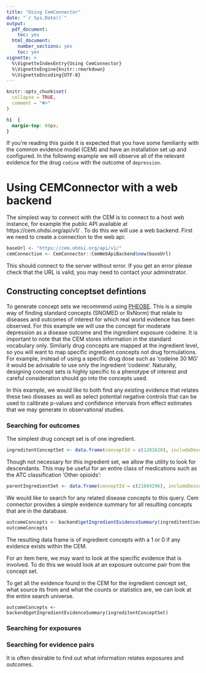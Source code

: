 ```yaml
---
title: "Using CemConnector"
date: "`r Sys.Date()`"
output:
  pdf_document:
    toc: yes
  html_document:
    number_sections: yes
    toc: yes
vignette: >
  %\VignetteIndexEntry{Using CemConnector}
  %\VignetteEngine{knitr::rmarkdown}
  %\VignetteEncoding{UTF-8}
---
```


```r
knitr::opts_chunk$set(
  collapse = TRUE,
  comment = "#>"
)
```

```css
h1  {
  margin-top: 60px;
}
```

If you're reading this guide it is expected that you have some familiarity with the common
evidence model (CEM) and have an installation set up and configured.
In the following example we will observe all of the relevant evidence for the drug `codine` with the outcome of `depression`.

# Using CEMConnector with a web backend
The simplest way to connect with the CEM is to connect to a host web instance, for example the public API available at https://cem.ohdsi.org/api/v1/ .
To do this we will use a web backend.
First we need to create a connection to the web api:
```r
baseUrl <- "https://cem.ohdsi.org/api/v1/"
cemConnection <- CemConnector::CemWebApiBackend$new(baseUrl)
```

This should connect to the server without error.
If you get an error please check that the URL is valid, you may need to contact your adminstrator.

## Constructing conceptset defintions
To generate concept sets we recommend using [PHEOBE](https://data.ohdsi.org/PHOEBE/).
This is a simple way of finding standard concepts (SNOMED or RxNorm) that relate to diseases and outcomes of interest for which real world evidence has been observed.
For this example we will use the concept for moderate depression as a disease outcome and the ingredient exposure codeine.
It is important to note that the CEM stores information in the standard vocabulary only.
Similarly drug concepts are mapped at the ingredient level, so you will want to map specific ingredient concepts not drug formulations.
For example, instead  of using a specific drug dose such as 'codeine 30 MG' it would be advisable to use only the ingredient 'codeine'.
Naturally, designing concept sets is highly specific to a phenotype of interest and careful consideration should go into the concepts used.

In this example, we would like to both find any existing evidence that relates these two diseases as well as select potential negative controls that can be used
to calibrate p-values and confidence intervals from effect estimates that we may generate in observational studies.


### Searching for outcomes
The simplest drug concept set is of one ingredient.
```r
ingreditentConceptSet <- data.frame(conceptId = c(1201620), includeDescendants = c(0), isExcluded = c(0))
```
Though not necessary for this ingredient set, we allow the utility to look for descendants.
This may be useful for an entire class of medications such as the ATC classification 'Other opioids':

```r
parentIngredientSet <- data.frame(conceptId = c(21604296), includeDescendants = c(1), isExcluded = c(0))
```

We would like to search for any related disease concepts to this query.
Cem connector provides a simple evidence summary for all resulting concepts that are in the database.

```r
outcomeConcepts <- backend$getIngredientEvidenceSummary(ingreditentConceptSet)
outcomeConcepts
```

The resulting data frame is of ingredient concepts with a 1 or 0 if any evidence exists within the CEM.

For an item here, we may want to look at the specific evidence that is involved.
To do this we would look at an exposure outcome pair from the concept set.


To get all the evidence found in the CEM for the ingredient concept set, what source its from and what the counts or statistics are, we can look at the entire search universe.
```
outcomeConcepts <- backend$getIngredientEvidenceSummary(ingreditentConceptSet)
```

### Searching for exposures

### Searching for evidence pairs
It is often desirable to find out what information relates exposures and outcomes.
